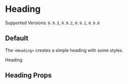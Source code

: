 

<Meta title="Elements/Heading" component={Heading} />

# Heading

Supported Versions: `0.9.3`, `0.9.2`, `0.9.1`, `0.9.0`

## Default

The `<Heading>` creates a simple heading with some styles.

<Canvas>
  <Story name="default">
    <Block className="has-text-centered">
      <Heading>Heading</Heading>
      <Title subtitle>123</Title>
    </Block>
  </Story>
</Canvas>

## Heading Props

<ArgsTable of={Heading} />
